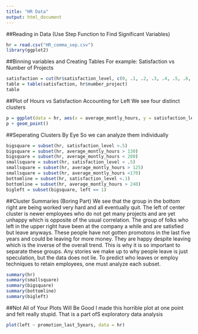 ---
title: "HR Data"
output: html_document
---
##Reading in Data (Use Step Function to Find Significant Variables)
```{r}
hr = read.csv("HR_comma_sep.csv")
library(ggplot2)
```
##Binning variables and Creating Tables
For example: Satisfaction vs Number of Projects
```{r}
satisfaction = cut(hr$satisfaction_level, c(0, .1, .2, .3, .4, .5, .6, .7, .8, .9, 1))
table = table(satisfaction, hr$number_project)
table
```
##Plot of Hours vs Satisfaction Accounting for Left
We see four distinct clusters
```{r}
p = ggplot(data = hr, aes(x = average_montly_hours, y = satisfaction_level, col = left))
p + geom_point()
```

##Seperating Clusters By Eye
So we can analyze them individually
```{r}
bigsquare = subset(hr, satisfaction_level >.5)
bigsquare = subset(hr, average_montly_hours > 130)
bigsquare = subset(hr, average_montly_hours < 280)
smallsquare = subset(hr, satisfaction_level < .5)
smallsquare = subset(hr, average_montly_hours > 125)
smallsquare = subset(hr, average_montly_hours <170)
bottomline = subset(hr, satisfaction_level <.1)
bottomline = subset(hr, average_montly_hours > 240)
bigleft = subset(bigsquare, left == 1)
```
##Cluster Summaries (Boring Part)
We see that the group in the bottom right are being worked very hard and all eventually quit.  The left of center cluster is newer employees who do not get many projects and are yet unhappy which is opposite of the usual correlation.  The group of folks who left in the upper right have been at the company a while and are satisfied but leave anyways.  These people have not gotten promotons in the last five years and could be leaving for more money.  They are happy despite leaving which is the inverse of the overall trend.  This is why it is so important to separate these groups.  Any stories we make up to why people leave is just speculation, but the data does not lie.  To predict who leaves or employ techniques to retain employees, one must analyze each subset.
```{r}
summary(hr)
summary(smallsquare)
summary(bigsquare)
summary(bottomline)
summary(bigleft)
```
##Not All of Your Plots Will Be Good
I made this horrible plot at one point and felt really stupid.  That is a part ofS exploratory data analysis
```{r}
plot(left ~ promotion_last_5years, data = hr)
```